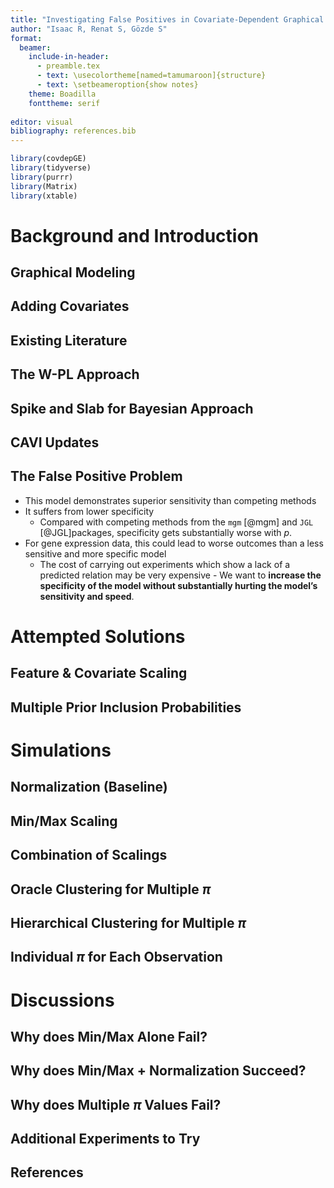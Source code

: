 ```yaml
---
title: "Investigating False Positives in Covariate-Dependent Graphical Model"
author: "Isaac R, Renat S, Gözde S"
format: 
  beamer:
    include-in-header: 
      - preamble.tex
      - text: \usecolortheme[named=tamumaroon]{structure}
      - text: \setbeameroption{show notes} 
    theme: Boadilla
    fonttheme: serif
    
editor: visual
bibliography: references.bib
---
```


```r
library(covdepGE)
library(tidyverse)
library(purrr)
library(Matrix)
library(xtable)
```

# Background and Introduction

## Graphical Modeling

\note{
 Gozde:
 
 Undirected graphical models enables to model multivariate distributions. Suppose we observe a $p$-dimensional sample $x = (x_1, \dots , x_p)$ from a multivariate Gaussian distribution with a non-singular covariance matrix. Then the conditional independence structure of the distribution can be represented with a graph $G$. The graph $G = (V, E)$ is characterized by a node set $V = (1, \dots, p)$ corresponding to the $p$ variables, and an edge set $E$ such that $(i,j)\in E$ if and only if $x_i$ and $x_j$ are conditionally dependent given all other variable. The goal is to estimate the underlying graph $G$ from given $n$ idd observations $x_1, \dots , x_p$.
}

## Adding Covariates

\note{
 Gozde
}

## Existing Literature

\note{
 Gozde
}

## The W-PL Approach

\note{
 Gozde
}

## Spike and Slab for Bayesian Approach

\note{
 Gozde
}

## CAVI Updates

\note{
 Gozde
}

## The False Positive Problem

\note{
 Gozde
}

 - This model demonstrates superior sensitivity than competing methods
 - It suffers from lower specificity 
    - Compared with competing methods from the `mgm` [@mgm] and `JGL` [@JGL]packages, specificity gets substantially worse with $p$. 
 - For gene expression data, this could lead to worse outcomes than a less sensitive and more specific model
    - The cost of carrying out experiments which show a lack of a predicted relation may be very expensive    - We want to **increase the specificity of the model without substantially hurting the model's sensitivity and speed**.

# Attempted Solutions


## Feature & Covariate Scaling

\note{
 Gozde
}

## Multiple Prior Inclusion Probabilities

\note{
 Gozde
}

# Simulations

## Normalization (Baseline)

\note{
 Gozde
}

## Min/Max Scaling

\note{
 Gozde
}

## Combination of Scalings

\note{
 Gozde
}

## Oracle Clustering for Multiple $\pi$

\note{
 Gozde
}

## Hierarchical Clustering for Multiple $\pi$

\note{
 Gozde
}

## Individual $\pi$ for Each Observation

\note{
 Gozde
}

# Discussions

## Why does Min/Max Alone Fail?

\note{
 Gozde
}

## Why does Min/Max + Normalization Succeed?

\note{
 Gozde
}

## Why does Multiple $\pi$ Values Fail?

\note{
 Gozde
}

## Additional Experiments to Try

\note{
 Gozde
}


## References




